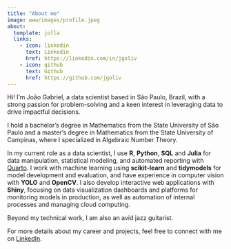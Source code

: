 ```yaml
---
title: "About me"
image: www/images/profile.jpeg
about:
  template: jolla
  links:
    - icon: linkedin
      text: Linkedin
      href: https://linkedin.com/in/jgoliv
    - icon: github
      text: Github
      href: https://github.com/jgoliv 
---
```


Hi! I'm João Gabriel, a data scientist based in São Paulo, Brazil, with a strong passion for problem-solving and a keen interest in leveraging data to drive impactful decisions.

I hold a bachelor's degree in Mathematics from the State University of São Paulo and a master's degree in Mathematics from the State University of Campinas, where I specialized in Algebraic Number Theory. 

In my current role as a data scientist, I use **R**, **Python**, **SQL** and **Julia** for data manipulation, statistical modeling, and automated reporting with [Quarto](https://quarto.org/). I work with machine learning using **scikit-learn** and **tidymodels** for model development and evaluation, and have experience in computer vision with **YOLO** and **OpenCV**. I also develop interactive web applications with **Shiny**, focusing on data visualization dashboards and platforms for monitoring models in production, as well as automation of internal processes and managing cloud computing. 

Beyond my technical work, I am also an avid jazz guitarist.

For more details about my career and projects, feel free to connect with me on [LinkedIn](www.linkedin.com/in/jgoliv).
